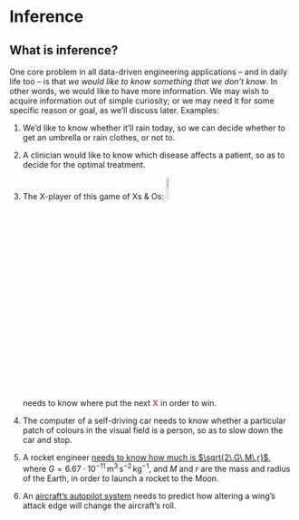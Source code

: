 # Inference

## What is inference?

One core problem in all data-driven engineering applications -- and in daily life too -- is that _we would like to know something that we don't know_. In other words, we would like to have more information. We may wish to acquire information out of simple curiosity; or we may need it for some specific reason or goal, as we'll discuss later. Examples:

1. We'd like to know whether it'll rain today, so we can decide whether to get an umbrella or rain clothes, or not to.

<!-- * We'd like to know the number of the winning lottery ticket (if we can manage to buy that number), so we can buy that Lamborghini. -->

2. A clinician would like to know which disease affects a patient, so as to decide for the optimal treatment.

3. The X-player of this game of Xs & Os: ![](XsOs.png){width=10%}<br>needs to know where put the next [**X**]{style="color:#CA5556"} in order to win.

4. The computer of a self-driving car needs to know whether a particular patch of colours in the visual field is a person, so as to slow down the car and stop.

5. A rocket engineer [needs to know how much is $\sqrt{2\,G\,M\,r}$](http://nasaphysics.cet.edu/escape-velocity.html), where $G=6.67 \cdot 10^{-11}\,\mathrm{m^3\,s^{-2}\,kg^{-1}}$, and $M$ and $r$ are the mass and radius of the Earth, in order to launch a rocket to the Moon.

6. An [aircraft's autopilot system](https://aerospaceamerica.aiaa.org/features/a-i-in-the-cockpit) needs to predict how altering a wing's attack edge will change the aircraft's roll.







